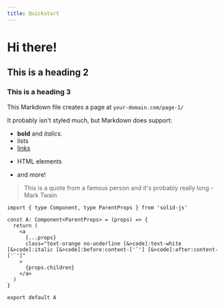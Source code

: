 ```yaml
---
title: Quickstart 
---
```


# Hi there!
## This is a heading 2
### This is a heading 3

This Markdown file creates a page at `your-domain.com/page-1/`

It probably isn't styled much, but Markdown does support:
- **bold** and _italics._
- lists
- [links](https://astro.build)
- <p>HTML elements</p>
- and more!

> This is a quote from a famous person and it's probably really long - Mark Twain

```tsx
import { type Component, type ParentProps } from 'solid-js'

const A: Component<ParentProps> = (props) => {
  return (
    <a
      {...props}
      class="text-orange no-underline [&>code]:text-white [&>code]:italic [&>code]:before:content-['`'] [&>code]:after:content-['`']"
    >
      {props.children}
    </a>
  )
}

export default A
```
